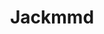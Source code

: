 ---
title: Jackmmd
description: Get started building your docs site with Starlight.
template: splash
hero:
  tagline: Bienvenido
  image:
    file: ../../assets/houston.webp
  actions:
    - text: Ejemplos
      link: /docker/commands
      icon: right-arrow
    - text: Empezar
      link: /docker/commands
      icon: external
      variant: minimal
---